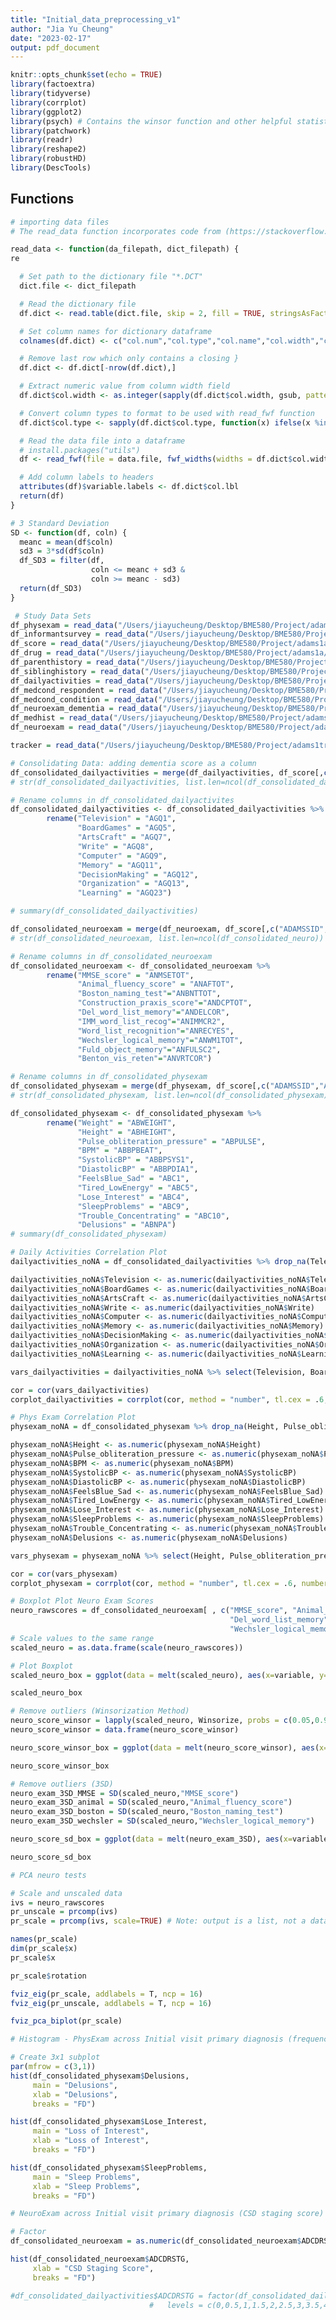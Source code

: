 ```yaml
---
title: "Initial_data_preprocessing_v1"
author: "Jia Yu Cheung"
date: "2023-02-17"
output: pdf_document
---
```


```r
knitr::opts_chunk$set(echo = TRUE)
library(factoextra)
library(tidyverse)
library(corrplot)
library(ggplot2)
library(psych) # Contains the winsor function and other helpful statistical tools
library(patchwork)
library(readr)
library(reshape2)
library(robustHD)
library(DescTools)
```

## Functions
```r
# importing data files
# The read_data function incorporates code from (https://stackoverflow.com/questions/45109400/how-can-i-read-a-da-file-directly-into-r), which is a script that loads .da and .dct files into R as dataframes

read_data <- function(da_filepath, dict_filepath) {
re

  # Set path to the dictionary file "*.DCT"
  dict.file <- dict_filepath

  # Read the dictionary file
  df.dict <- read.table(dict.file, skip = 2, fill = TRUE, stringsAsFactors = FALSE)

  # Set column names for dictionary dataframe
  colnames(df.dict) <- c("col.num","col.type","col.name","col.width","col.lbl")

  # Remove last row which only contains a closing }
  df.dict <- df.dict[-nrow(df.dict),]

  # Extract numeric value from column width field
  df.dict$col.width <- as.integer(sapply(df.dict$col.width, gsub, pattern = "[^0-9\\.]", replacement = ""))

  # Convert column types to format to be used with read_fwf function
  df.dict$col.type <- sapply(df.dict$col.type, function(x) ifelse(x %in% c("int","byte","long"), "i", ifelse(x == "float", "n", ifelse(x == "double", "d", "c"))))

  # Read the data file into a dataframe
  # install.packages("utils")
  df <- read_fwf(file = data.file, fwf_widths(widths = df.dict$col.width, col_names = df.dict$col.name), col_types = paste(df.dict$col.type, collapse = ""))

  # Add column labels to headers
  attributes(df)$variable.labels <- df.dict$col.lbl
  return(df)
}

# 3 Standard Deviation 
SD <- function(df, coln) {
  meanc = mean(df$coln)
  sd3 = 3*sd(df$coln)
  df_SD3 = filter(df,
                  coln <= meanc + sd3 &
                  coln >= meanc - sd3)
  return(df_SD3)
}
```

```r
 # Study Data Sets
df_physexam = read_data("/Users/jiayucheung/Desktop/BME580/Project/adams1a/adams1ada/ADAMS1AB_R.da","/Users/jiayucheung/Desktop/BME580/Project/adams1a/adams1asta/ADAMS1AB_R.dct")
df_informantsurvey = read_data("/Users/jiayucheung/Desktop/BME580/Project/adams1a/adams1ada/ADAMS1AC_R.da","/Users/jiayucheung/Desktop/BME580/Project/adams1a/adams1asta/ADAMS1AC_R.dct")
df_score = read_data("/Users/jiayucheung/Desktop/BME580/Project/adams1a/adams1ada/ADAMS1AD_R.da","/Users/jiayucheung/Desktop/BME580/Project/adams1a/adams1asta/ADAMS1AD_R.dct")
df_drug = read_data("/Users/jiayucheung/Desktop/BME580/Project/adams1a/adams1ada/ADAMS1AE_D.da","/Users/jiayucheung/Desktop/BME580/Project/adams1a/adams1asta/ADAMS1AE_D.dct")
df_parenthistory = read_data("/Users/jiayucheung/Desktop/BME580/Project/adams1a/adams1ada/ADAMS1AF_R.da","/Users/jiayucheung/Desktop/BME580/Project/adams1a/adams1asta/ADAMS1AF_R.dct")
df_siblinghistory = read_data("/Users/jiayucheung/Desktop/BME580/Project/adams1a/adams1ada/ADAMS1AF_SB.da","/Users/jiayucheung/Desktop/BME580/Project/adams1a/adams1asta/ADAMS1AF_SB.dct")
df_dailyactivities = read_data("/Users/jiayucheung/Desktop/BME580/Project/adams1a/adams1ada/ADAMS1AG_R.da","/Users/jiayucheung/Desktop/BME580/Project/adams1a/adams1asta/ADAMS1AG_R.dct")
df_medcond_respondent = read_data("/Users/jiayucheung/Desktop/BME580/Project/adams1a/adams1ada/ADAMS1AH_C.da","/Users/jiayucheung/Desktop/BME580/Project/adams1a/adams1asta/ADAMS1AH_C.dct")
df_medcond_condition = read_data("/Users/jiayucheung/Desktop/BME580/Project/adams1a/adams1ada/ADAMS1AH_R.da","/Users/jiayucheung/Desktop/BME580/Project/adams1a/adams1asta/ADAMS1AH_R.dct")
df_neuroexam_dementia = read_data("/Users/jiayucheung/Desktop/BME580/Project/adams1a/adams1ada/ADAMS1AJ_R.da","/Users/jiayucheung/Desktop/BME580/Project/adams1a/adams1asta/ADAMS1AJ_R.dct")
df_medhist = read_data("/Users/jiayucheung/Desktop/BME580/Project/adams1a/adams1ada/ADAMS1AM_R.da","/Users/jiayucheung/Desktop/BME580/Project/adams1a/adams1asta/ADAMS1AM_R.dct")
df_neuroexam = read_data("/Users/jiayucheung/Desktop/BME580/Project/adams1a/adams1ada/ADAMS1AN_R.da","/Users/jiayucheung/Desktop/BME580/Project/adams1a/adams1asta/ADAMS1AN_R.dct")

tracker = read_data("/Users/jiayucheung/Desktop/BME580/Project/adams1trk/ADAMS1TRK_R.da","/Users/jiayucheung/Desktop/BME580/Project/adams1trk/adams1trksta/ADAMS1TRK_R.dct")
```

```r
# Consolidating Data: adding dementia score as a column 
df_consolidated_dailyactivities = merge(df_dailyactivities, df_score[,c("ADAMSSID","ADCDRSTG")], by="ADAMSSID", how = 'left', all.x = TRUE)
# str(df_consolidated_dailyactivities, list.len=ncol(df_consolidated_dailyactivities))

# Rename columns in df_consolidated_dailyactivites
df_consolidated_dailyactivities <- df_consolidated_dailyactivities %>% 
        rename("Television" = "AGQ1",
               "BoardGames" = "AGQ5",
               "ArtsCraft" = "AGQ7",
               "Write" = "AGQ8",
               "Computer" = "AGQ9",
               "Memory" = "AGQ11",
               "DecisionMaking" = "AGQ12",
               "Organization" = "AGQ13",
               "Learning" = "AGQ23")

# summary(df_consolidated_dailyactivities)

df_consolidated_neuroexam = merge(df_neuroexam, df_score[,c("ADAMSSID","ADCDRSTG")], by="ADAMSSID", how = 'left', all.x = TRUE)
# str(df_consolidated_neuroexam, list.len=ncol(df_consolidated_neuro))

# Rename columns in df_consolidated_neuroexam
df_consolidated_neuroexam <- df_consolidated_neuroexam %>% 
        rename("MMSE_score" = "ANMSETOT",
               "Animal_fluency_score" = "ANAFTOT",
               "Boston_naming_test"="ANBNTTOT",
               "Construction_praxis_score"="ANDCPTOT",
               "Del_word_list_memory"="ANDELCOR",
               "IMM_word_list_recog"="ANIMMCR2",
               "Word_list_recognition"="ANRECYES",
               "Wechsler_logical_memory"="ANWM1TOT",
               "Fuld_object_memory"="ANFULSC2",
               "Benton_vis_reten"="ANVRTCOR")

# Rename columns in df_consolidated_physexam
df_consolidated_physexam = merge(df_physexam, df_score[,c("ADAMSSID","ADCDRSTG")], by="ADAMSSID", how = 'left', all.x = TRUE)
# str(df_consolidated_physexam, list.len=ncol(df_consolidated_physexam))

df_consolidated_physexam <- df_consolidated_physexam %>% 
        rename("Weight" = "ABWEIGHT",
               "Height" = "ABHEIGHT",
               "Pulse_obliteration_pressure" = "ABPULSE",
               "BPM" = "ABBPBEAT",
               "SystolicBP" = "ABBPSYS1",
               "DiastolicBP" = "ABBPDIA1",
               "FeelsBlue_Sad" = "ABC1",
               "Tired_LowEnergy" = "ABC5",
               "Lose_Interest" = "ABC4",
               "SleepProblems" = "ABC9",
               "Trouble_Concentrating" = "ABC10",
               "Delusions" = "ABNPA")
# summary(df_consolidated_physexam)
```

```r
# Daily Activities Correlation Plot
dailyactivities_noNA = df_consolidated_dailyactivities %>% drop_na(Television, BoardGames, ArtsCraft, Write, Computer, Memory, DecisionMaking, Organization, Learning)

dailyactivities_noNA$Television <- as.numeric(dailyactivities_noNA$Television)
dailyactivities_noNA$BoardGames <- as.numeric(dailyactivities_noNA$BoardGames)
dailyactivities_noNA$ArtsCraft <- as.numeric(dailyactivities_noNA$ArtsCraft)
dailyactivities_noNA$Write <- as.numeric(dailyactivities_noNA$Write)
dailyactivities_noNA$Computer <- as.numeric(dailyactivities_noNA$Computer)
dailyactivities_noNA$Memory <- as.numeric(dailyactivities_noNA$Memory)
dailyactivities_noNA$DecisionMaking <- as.numeric(dailyactivities_noNA$DecisionMaking)
dailyactivities_noNA$Organization <- as.numeric(dailyactivities_noNA$Organization)
dailyactivities_noNA$Learning <- as.numeric(dailyactivities_noNA$Learning)

vars_dailyactivities = dailyactivities_noNA %>% select(Television, BoardGames, ArtsCraft, Write, Computer, Memory, DecisionMaking, Organization, Learning)

cor = cor(vars_dailyactivities)
corplot_dailyactivities = corrplot(cor, method = "number", tl.cex = .6, number.cex = .8)

# Phys Exam Correlation Plot
physexam_noNA = df_consolidated_physexam %>% drop_na(Height, Pulse_obliteration_pressure, BPM, SystolicBP, DiastolicBP, FeelsBlue_Sad, Tired_LowEnergy, Lose_Interest, SleepProblems, Trouble_Concentrating, Delusions)

physexam_noNA$Height <- as.numeric(physexam_noNA$Height)
physexam_noNA$Pulse_obliteration_pressure <- as.numeric(physexam_noNA$Pulse_obliteration_pressure)
physexam_noNA$BPM <- as.numeric(physexam_noNA$BPM)
physexam_noNA$SystolicBP <- as.numeric(physexam_noNA$SystolicBP)
physexam_noNA$DiastolicBP <- as.numeric(physexam_noNA$DiastolicBP)
physexam_noNA$FeelsBlue_Sad <- as.numeric(physexam_noNA$FeelsBlue_Sad)
physexam_noNA$Tired_LowEnergy <- as.numeric(physexam_noNA$Tired_LowEnergy)
physexam_noNA$Lose_Interest <- as.numeric(physexam_noNA$Lose_Interest)
physexam_noNA$SleepProblems <- as.numeric(physexam_noNA$SleepProblems)
physexam_noNA$Trouble_Concentrating <- as.numeric(physexam_noNA$Trouble_Concentrating)
physexam_noNA$Delusions <- as.numeric(physexam_noNA$Delusions)

vars_physexam = physexam_noNA %>% select(Height, Pulse_obliteration_pressure, BPM, SystolicBP, DiastolicBP, FeelsBlue_Sad, Tired_LowEnergy, Lose_Interest, SleepProblems, Trouble_Concentrating, Delusions)

cor = cor(vars_physexam)
corplot_physexam = corrplot(cor, method = "number", tl.cex = .6, number.cex = .8)

```

```r
# Boxplot Plot Neuro Exam Scores
neuro_rawscores = df_consolidated_neuroexam[ , c("MMSE_score", "Animal_fluency_score","Boston_naming_test","Construction_praxis_score",
                                                 "Del_word_list_memory","IMM_word_list_recog","Word_list_recognition",
                                                 "Wechsler_logical_memory","Fuld_object_memory","Benton_vis_reten")]
# Scale values to the same range
scaled_neuro = as.data.frame(scale(neuro_rawscores))

# Plot Boxplot
scaled_neuro_box = ggplot(data = melt(scaled_neuro), aes(x=variable, y=value)) + geom_boxplot(aes(fill=variable)) + theme(axis.text.x=element_blank(),) + labs(title="Scaled Neuro Exam Values", x="Test", y="Scaled Values")

scaled_neuro_box

# Remove outliers (Winsorization Method)
neuro_score_winsor = lapply(scaled_neuro, Winsorize, probs = c(0.05,0.95))
neuro_score_winsor = data.frame(neuro_score_winsor)

neuro_score_winsor_box = ggplot(data = melt(neuro_score_winsor), aes(x=variable, y=value)) + geom_boxplot(aes(fill=variable)) + theme(axis.text.x=element_blank(),) + labs(title="Scaled Neuro Exam Values (Without Outliers - Winsorization)", x="Test", y="Scaled Values")

neuro_score_winsor_box

# Remove outliers (3SD)
neuro_exam_3SD_MMSE = SD(scaled_neuro,"MMSE_score")
neuro_exam_3SD_animal = SD(scaled_neuro,"Animal_fluency_score")
neuro_exam_3SD_boston = SD(scaled_neuro,"Boston_naming_test")
neuro_exam_3SD_wechsler = SD(scaled_neuro,"Wechsler_logical_memory")

neuro_score_sd_box = ggplot(data = melt(neuro_exam_3SD), aes(x=variable, y=value)) + geom_boxplot(aes(fill=variable)) + theme(axis.text.x=element_blank(),) + labs(title="Scaled Neuro Exam Values (Without Outliers - 3SD)", x="Test", y="Scaled Values")

neuro_score_sd_box
```

```r
# PCA neuro tests

# Scale and unscaled data
ivs = neuro_rawscores
pr_unscale = prcomp(ivs)
pr_scale = prcomp(ivs, scale=TRUE) # Note: output is a list, not a dataframe

names(pr_scale)
dim(pr_scale$x)
pr_scale$x

pr_scale$rotation

fviz_eig(pr_scale, addlabels = T, ncp = 16)
fviz_eig(pr_unscale, addlabels = T, ncp = 16) 

fviz_pca_biplot(pr_scale)
```
```r
# Histogram - PhysExam across Initial visit primary diagnosis (frequency)

# Create 3x1 subplot
par(mfrow = c(3,1))
hist(df_consolidated_physexam$Delusions,
     main = "Delusions",
     xlab = "Delusions",
     breaks = "FD")

hist(df_consolidated_physexam$Lose_Interest,
     main = "Loss of Interest",
     xlab = "Loss of Interest",
     breaks = "FD")

hist(df_consolidated_physexam$SleepProblems,
     main = "Sleep Problems",
     xlab = "Sleep Problems",
     breaks = "FD")

# NeuroExam across Initial visit primary diagnosis (CSD staging score)

# Factor 
df_consolidated_neuroexam = as.numeric(df_consolidated_neuroexam$ADCDRSTG)

hist(df_consolidated_neuroexam$ADCDRSTG,
     xlab = "CSD Staging Score",
     breaks = "FD")

#df_consolidated_dailyactivities$ADCDRSTG = factor(df_consolidated_dailyactivities$ADCDRSTG, 
                               #   levels = c(0,0.5,1,1.5,2,2.5,3,3.5,4,4.5,5))




```

